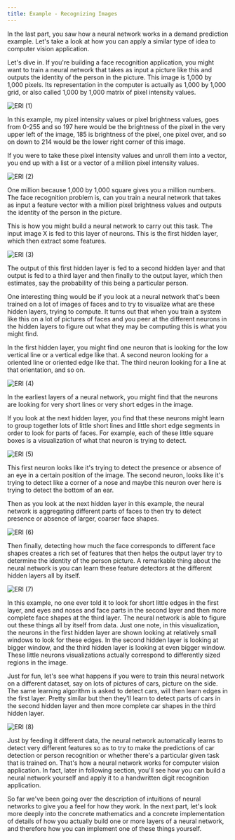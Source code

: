 ```yaml
---
title: Example - Recognizing Images
---
```



In the last part, you saw how a neural network works in a demand prediction example. Let's take a look at how you can apply a similar type of idea to computer vision application. 

Let's dive in. If you're building a face recognition application, you might want to train a neural network that takes as input a picture like this and outputs the identity of the person in the picture. This image is 1,000 by 1,000 pixels. Its representation in the computer is actually as 1,000 by 1,000 grid, or also called 1,000 by 1,000 matrix of pixel intensity values. 

![ERI (1)](/Algs/NNI/ERI%20(1).png)

In this example, my pixel intensity values or pixel brightness values, goes from 0-255 and so 197 here would be the brightness of the pixel in the very upper left of the image, 185 is brightness of the pixel, one pixel over, and so on down to 214 would be the lower right corner of this image. 

If you were to take these pixel intensity values and unroll them into a vector, you end up with a list or a vector of a million pixel intensity values. 

![ERI (2)](/Algs/NNI/ERI%20(2).png)

One million because 1,000 by 1,000 square gives you a million numbers. The face recognition problem is, can you train a neural network that takes as input a feature vector with a million pixel brightness values and outputs the identity of the person in the picture. 

This is how you might build a neural network to carry out this task. The input image X is fed to this layer of neurons. This is the first hidden layer, which then extract some features. 

![ERI (3)](/Algs/NNI/ERI%20(3).png)

The output of this first hidden layer is fed to a second hidden layer and that output is fed to a third layer and then finally to the output layer, which then estimates, say the probability of this being a particular person. 

One interesting thing would be if you look at a neural network that's been trained on a lot of images of faces and to try to visualize what are these hidden layers, trying to compute. It turns out that when you train a system like this on a lot of pictures of faces and you peer at the different neurons in the hidden layers to figure out what they may be computing this is what you might find. 

In the first hidden layer, you might find one neuron that is looking for the low vertical line or a vertical edge like that. A second neuron looking for a oriented line or oriented edge like that. The third neuron looking for a line at that orientation, and so on. 

![ERI (4)](/Algs/NNI/ERI%20(4).png)

In the earliest layers of a neural network, you might find that the neurons are looking for very short lines or very short edges in the image. 

If you look at the next hidden layer, you find that these neurons might learn to group together lots of little short lines and little short edge segments in order to look for parts of faces. For example, each of these little square boxes is a visualization of what that neuron is trying to detect. 

![ERI (5)](/Algs/NNI/ERI%20(5).png)

This first neuron looks like it's trying to detect the presence or absence of an eye in a certain position of the image. The second neuron, looks like it's trying to detect like a corner of a nose and maybe this neuron over here is trying to detect the bottom of an ear. 

Then as you look at the next hidden layer in this example, the neural network is aggregating different parts of faces to then try to detect presence or absence of larger, coarser face shapes. 

![ERI (6)](/Algs/NNI/ERI%20(6).png)

Then finally, detecting how much the face corresponds to different face shapes creates a rich set of features that then helps the output layer try to determine the identity of the person picture. A remarkable thing about the neural network is you can learn these feature detectors at the different hidden layers all by itself.

![ERI (7)](/Algs/NNI/ERI%20(7).png)

In this example, no one ever told it to look for short little edges in the first layer, and eyes and noses and face parts in the second layer and then more complete face shapes at the third layer. The neural network is able to figure out these things all by itself from data. Just one note, in this visualization, the neurons in the first hidden layer are shown looking at relatively small windows to look for these edges. In the second hidden layer is looking at bigger window, and the third hidden layer is looking at even bigger window. These little neurons visualizations actually correspond to differently sized regions in the image. 

Just for fun, let's see what happens if you were to train this neural network on a different dataset, say on lots of pictures of cars, picture on the side. The same learning algorithm is asked to detect cars, will then learn edges in the first layer. Pretty similar but then they'll learn to detect parts of cars in the second hidden layer and then more complete car shapes in the third hidden layer. 

![ERI (8)](/Algs/NNI/ERI%20(8).png)

Just by feeding it different data, the neural network automatically learns to detect very different features so as to try to make the predictions of car detection or person recognition or whether there's a particular given task that is trained on. That's how a neural network works for computer vision application. In fact, later in following section, you'll see how you can build a neural network yourself and apply it to a handwritten digit recognition application. 

So far we've been going over the description of intuitions of neural networks to give you a feel for how they work. In the next part, let's look more deeply into the concrete mathematics and a concrete implementation of details of how you actually build one or more layers of a neural network, and therefore how you can implement one of these things yourself. 
